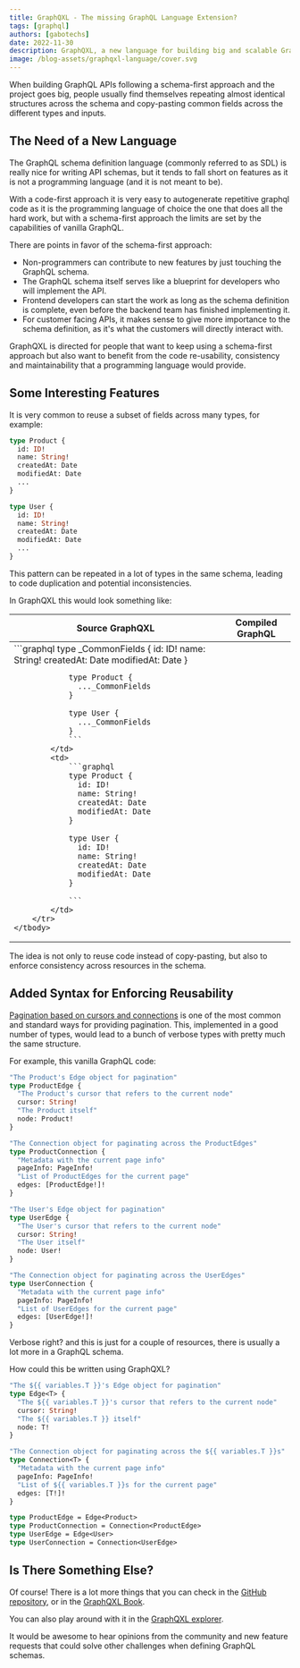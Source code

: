 ```yaml
---
title: GraphQXL - The missing GraphQL Language Extension?
tags: [graphql]
authors: [gabotechs]
date: 2022-11-30
description: GraphQXL, a new language for building big and scalable GraphQL server-side schemas
image: /blog-assets/graphqxl-language/cover.svg
---
```


When building GraphQL APIs following a schema-first approach and the project goes big,
people usually find themselves repeating almost identical structures across the schema and
copy-pasting common fields across the different types and inputs.

## The Need of a New Language

The GraphQL schema definition language (commonly referred to as SDL) is really nice
for writing API schemas, but it tends to fall short on features as it is not a programming
language (and it is not meant to be).

With a code-first approach it is very easy to autogenerate repetitive graphql
code as it is the programming language of choice the one that does all the hard work,
but with a schema-first approach the limits are set by the capabilities of vanilla GraphQL.

There are points in favor of the schema-first approach:
- Non-programmers can contribute to new features by just touching the GraphQL schema.
- The GraphQL schema itself serves like a blueprint for developers who will implement the API.
- Frontend developers can start the work as long as the schema definition is complete, even
before the backend team has finished implementing it.
- For customer facing APIs, it makes sense to give more importance to the schema definition,
as it's what the customers will directly interact with.

GraphQXL is directed for people that want to keep using a schema-first approach but also
want to benefit from the code re-usability, consistency and maintainability that a
programming language would provide.

## Some Interesting Features

It is very common to reuse a subset of fields across many types, for example:

```graphql
type Product {
  id: ID!
  name: String!
  createdAt: Date
  modifiedAt: Date
  ...
}

type User {
  id: ID!
  name: String!
  createdAt: Date
  modifiedAt: Date
  ...
}
```

This pattern can be repeated in a lot of types in the same schema, leading to code
duplication and potential inconsistencies.

In GraphQXL this would look something like:

<table style={{ width: '100%', marginTop: 10 }}>
    <thead>
        <tr>
            <th>
                Source GraphQXL
            </th>
            <th>
                Compiled GraphQL
            </th>
        </tr>
    </thead>
    <tbody>
        <tr>
            <td>
                ```graphql
                type _CommonFields {
                  id: ID!
                  name: String!
                  createdAt: Date
                  modifiedAt: Date
                }

                type Product {
                  ..._CommonFields
                }

                type User {
                  ..._CommonFields
                }
                ```
            </td>
            <td>
                ```graphql
                type Product {
                  id: ID!
                  name: String!
                  createdAt: Date
                  modifiedAt: Date
                }

                type User {
                  id: ID!
                  name: String!
                  createdAt: Date
                  modifiedAt: Date
                }

                ```
            </td>
        </tr>
    </tbody>

</table>

The idea is not only to reuse code instead of copy-pasting, but also
to enforce consistency across resources in the schema.

## Added Syntax for Enforcing Reusability

[Pagination based on cursors and connections](https://relay.dev/graphql/connections.htm)
is one of the most common and standard ways for providing pagination. This, implemented in
a good number of types, would lead to a bunch of verbose types with pretty much the same
structure.

For example, this vanilla GraphQL code:

```graphql
"The Product's Edge object for pagination"
type ProductEdge {
  "The Product's cursor that refers to the current node"
  cursor: String!
  "The Product itself"
  node: Product!
}

"The Connection object for paginating across the ProductEdges"
type ProductConnection {
  "Metadata with the current page info"
  pageInfo: PageInfo!
  "List of ProductEdges for the current page"
  edges: [ProductEdge!]!
}

"The User's Edge object for pagination"
type UserEdge {
  "The User's cursor that refers to the current node"
  cursor: String!
  "The User itself"
  node: User!
}

"The Connection object for paginating across the UserEdges"
type UserConnection {
  "Metadata with the current page info"
  pageInfo: PageInfo!
  "List of UserEdges for the current page"
  edges: [UserEdge!]!
}
```

Verbose right? and this is just for a couple of resources, there is usually a lot more in
a GraphQL schema.

How could this be written using GraphQXL?

```graphql
"The ${{ variables.T }}'s Edge object for pagination"
type Edge<T> {
  "The ${{ variables.T }}'s cursor that refers to the current node"
  cursor: String!
  "The ${{ variables.T }} itself"
  node: T!
}

"The Connection object for paginating across the ${{ variables.T }}s"
type Connection<T> {
  "Metadata with the current page info"
  pageInfo: PageInfo!
  "List of ${{ variables.T }}s for the current page"
  edges: [T!]!
}

type ProductEdge = Edge<Product>
type ProductConnection = Connection<ProductEdge>
type UserEdge = Edge<User>
type UserConnection = Connection<UserEdge>
```

## Is There Something Else?

Of course! There is a lot more things that you can check in the [GitHub repository](https://github.com/gabotechs/graphqxl),
or in the [GraphQXL Book](https://gabotechs.github.io/graphqxl/).

You can also play around with it in the [GraphQXL explorer](https://graphqxl-explorer.vercel.app/).

It would be awesome to hear opinions from the community and new feature requests that
could solve other challenges when defining GraphQL schemas.
